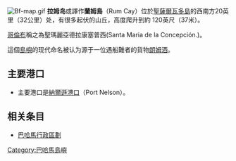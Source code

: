{{unreferenced|time=2010-09-03T15:39:46+00:00}}
{{about|巴哈馬的一座島嶼|其他譯為拉姆的人物或地名|拉姆}}
[[File:Bf-map.gif|right]]
'''拉姆岛'''或譯作'''蘭姆島'''（Rum Cay）位於[[聖薩爾瓦多島|聖薩爾瓦多島]]的西南方20英里（32公里）处，有很多起伏的山丘，高度爬升到約 120英尺（37米）。

[[哥倫布|哥倫布]]稱之為聖瑪麗亞德拉康塞普西(Santa Maria de la Concepción.)。

這個[[島嶼|島嶼]]的现代命名被认为源于一位遇船難者的貨物[[朗姆酒|朗姆酒]]。

==主要港口==
*主要港口是[[納爾遜港口|納爾遜港口]]（Port Nelson）。

==相关条目==
*[[巴哈馬行政區劃|巴哈馬行政區劃]]
[[Category:巴哈馬島嶼|Category:巴哈馬島嶼]]